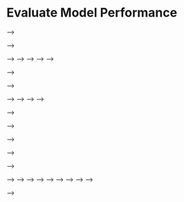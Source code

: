 # Evaluate Model Performance{#evaluate-model-performance}


<!-- ## Summarizing models -->

<!-- [TODO - HERE add notes on using **postResample()** and explain that if you think about it all you need to evaluate a model is the predictions made (on data never seen by the model) ] -->

<!-- Example for one model: -->
<!-- ```{r caret_post_resample_example} -->
<!-- postResample(pred = cryptodata_nested$lm_test_predictions[[1]],  -->
<!--              obs = cryptodata_nested$test_data[[1]]$target_price_24h) -->
<!-- ``` -->

<!-- We can extract the first element to return the **RMSE** metric, and the second element for the **R Squared (R^2)** metric. We are using **`[[1]]`** to extract the first element of the [**lm_test_predictions**]{style="color: blue;"} and [**test_data**]{style="color: blue;"} and compare the predictions to the actual value of the [**target_price24h**]{style="color: blue;"} column. -->

<!-- ```{r} -->
<!-- print(paste('Now showing RMSE example:', postResample(pred = cryptodata_nested$lm_test_predictions[[1]],  -->
<!--                                                       obs = cryptodata_nested$test_data[[1]]$target_price_24h)[[1]])) -->
<!-- ``` -->

<!-- ```{r} -->
<!-- print(paste('Now showing R Squared example:', postResample(pred = cryptodata_nested$lm_test_predictions[[1]],  -->
<!--                                                            obs = cryptodata_nested$test_data[[1]]$target_price_24h)[[2]])) -->
<!-- ``` -->

<!-- This model used the earliest subset of the data available for the `r cryptodata_nested$test_data[[1]]$symbol` cryptocurrency. How does the same model used to predict this older subset of the data perform when applied to the most recent subset of the data?  -->

<!-- We can answer this question by running the exact same code as above, but for the **holdout**: -->
<!-- ```{r} -->
<!-- print(paste('Now showing RMSE example-Holdout:', postResample(pred = cryptodata_nested$lm_holdout_predictions[[1]],  -->
<!--                                                               obs = cryptodata_nested$holdout_data[[1]]$target_price_24h)[[1]])) -->
<!-- ``` -->

<!-- ```{r} -->
<!-- print(paste('Now showing R Squared example-Holdout:', postResample(pred = cryptodata_nested$lm_holdout_predictions[[1]],  -->
<!--                                                                    obs = cryptodata_nested$holdout_data[[1]]$target_price_24h)[[2]])) -->
<!-- ``` -->

<!-- Reading this kind of code fetching specific objects from the data is difficult, so in order to calculate the metrics for all cryptocurrencies, we will once again use a **functional approach** as explained in a [previous section](#using-functional-programming). If we wrote a [*for loop*](https://r4ds.had.co.nz/iteration.html#for-loops) to iterate through all the options we would get the same results using an **object oriented approach**, this has to do with coding styles and preferences and generally speaking there are many ways of doing the same things in programming. -->

<!-- ### Adjust RMSE -->

<!-- [TODO - NEED TO MAKE SURE RMSE IS STANDARDIZED HERE!] -->

<!-- Because cryptocurrencies can vary dramatically in their prices with some trading in the tens of thousands of dollars and others trading for less than a cent, we need to make sure to standardize the RMSE columns to provide a fair comparison for the metric. -->

<!-- Therefore, before using the `postResample()` function, let's convert both the predictions and the target to be the % change in price over the 24 hour period, rather than the change in price ($). -->


<!-- #### Predictions Adjustment -->
<!-- First we will adjust the predictions to instead of being predictions for the price in dollars, will be % change relative to the previous price. -->


<!-- <!-- [TODO - NEED TO FIX THIS! NEED TO GRAB LAST PRICE FROM TRAIN DATA AND CALCULATE % CHANGE BETWEEN THAT AND FIRST OF TEST, AND THEN CALCULATE USING LAG OFFSET FOR REST OF TEST] --> -->
<!-- ```{r} -->
<!-- calculate_percent_change_preds <- function(train, test_predictions){ -->

<!--   ((lag(tail(train,1)$price_usd, 1) - tail(train,1)$price_usd) / abs(tail(train,1)$price_usd))*100 -->

<!-- } -->
<!-- ``` -->

<!-- <!-- [TODO - Show formula? It's ((V2-V1)/abs(V1))*100] --> -->


<!-- Overwrite the old predictions with the predictions adjusted as a percentage now: -->

<!-- <!-- [TODO - FIX!] --> -->
<!-- <!-- ```{r target_adjust_test} --> -->
<!-- <!-- cryptodata_nested <- mutate(cryptodata_nested, --> -->
<!-- <!--                             lm_test_predictions = map2(train_data, lm_test_predictions, calculate_percent_change_preds)) --> -->
<!-- <!-- ``` --> -->

<!-- <!-- NEW: --> -->

<!-- First create a new column with the last price from the the train data: -->
<!-- ```{r} -->
<!-- # add here -->
<!-- ``` -->

<!-- Then use that to calculate the first % change, then can calculate the rest for test set by doing ((lag(price, 1) - price / abs(price))*100... KEEP GOING -->


<!-- #### Actual Results Adjustment -->

<!-- Now do the same thing to the target variable before we calculate the error metrics: -->
<!-- <!-- [TODO - FIX!] --> -->
<!-- ```{r} -->
<!-- calculate_percent_change_actual <- function(train, test_predictions){ -->

<!--   ((lag(tail(train,1)$price_usd, 1) - tail(train,1)$price_usd) / abs(tail(train,1)$price_usd))*100 -->

<!-- } -->
<!-- ``` -->

<!-- Overwrite the old predictions with the predictions adjusted as a -->

<!-- <!-- ```{r target_adjust_preds} --> -->
<!-- <!-- cryptodata_nested <- mutate(cryptodata_nested, --> -->
<!-- <!--                             lm_test_predictions = map2(train_data, lm_test_predictions, calculate_percent_change_actual)) --> -->
<!-- <!-- ``` --> -->




<!-- ### Calculate RMSE -->

<!-- Now make a function to get the RMSE metric for all models: -->

<!-- ```{r evaluate_rmse_function} -->
<!-- evaluate_preds_rmse <- function(predictions, test_data){ -->

<!--   postResample(pred = predictions, obs = test_data$target_price_24h)[[1]] -->

<!-- } -->
<!-- ``` -->


<!-- Now we can use map2() to use it to get the RMSE metric for both the test data and the holdout: -->
<!-- ```{r add_rmse} -->
<!-- cryptodata_nested <- mutate(cryptodata_nested, -->
<!--                             lm_rmse_test =  unlist(map2(lm_test_predictions, test_data, evaluate_preds_rmse)), -->

<!--                             lm_rmse_holdout = unlist(map2(lm_holdout_predictions, holdout_data, evaluate_preds_rmse))) -->
<!-- ``` -->

<!-- <!-- [TODO - Add explanation for ifelse() to add rmse based on test or holdout] --> -->

<!-- Look at the results: -->
<!-- ```{r} -->
<!-- select(cryptodata_nested, lm_rmse) -->
<!-- ``` -->

<!-- ### Calculate R^2 -->

<!-- Now we can do the same for the R Squared metric: -->

<!-- ```{r evaluate_rsquared_function} -->
<!-- evaluate_preds_rsq <- function(predictions, test_data){ -->

<!--   postResample(pred = predictions, obs = test_data$target_price_24h)[[2]] -->

<!-- } -->
<!-- ``` -->


<!-- ```{r add_rsq} -->
<!-- cryptodata_nested <- mutate(cryptodata_nested, -->
<!--                             lm_rsq_test =  unlist(map2(lm_test_predictions, test_data, evaluate_preds_rsq)), -->

<!--                             lm_rsq_holdout = unlist(map2(lm_holdout_predictions, holdout_data, evaluate_preds_rsq))) -->
<!-- ``` -->

<!-- And now we can do the same for all the other models -->

<!-- <!-- [TODO - HERE SHOULD ACTUALLY CREATE ONE COLUMN FOR TEST AND ONE FOR TRAIN!] --> -->

<!-- ```{r add_metrics_rest} -->
<!-- cryptodata_nested <- mutate(cryptodata_nested, -->
<!--                             # XGBoost - RMSE - Test -->
<!--                             xgb_rmse_test = unlist(map2(xgb_test_predictions, test_data, evaluate_preds_rmse)), -->
<!--                             # And holdout: -->
<!--                             xgb_rmse_holdout = unlist(map2(xgb_holdout_predictions, holdout_data,evaluate_preds_rmse)), -->
<!--                             # XGBoost - R^2 - Test -->
<!--                             xgb_rsq_test = unlist(map2(xgb_test_predictions, test_data, evaluate_preds_rsq)), -->
<!--                             # And holdout: -->
<!--                             xgb_rsq_holdout = map2(xgb_holdout_predictions, holdout_data, evaluate_preds_rsq), -->
<!--                             # XGBoost Trees - RMSE - Test -->
<!--                             xgbTree_rmse_test = unlist(map2(xgbTree_test_predictions, test_data, evaluate_preds_rmse)), -->
<!--                             # And holdout: -->
<!--                             xgbTree_rmse_holdout = unlist(map2(xgbTree_holdout_predictions, holdout_data, evaluate_preds_rmse)), -->
<!--                             # XGBoost Trees - R^2 - Test -->
<!--                             xgbTree_rsq_test = unlist(map2(xgbTree_test_predictions, test_data, evaluate_preds_rsq)), -->
<!--                             # And holdout: -->
<!--                             xgbTree_rsq_holdout = unlist(map2(xgbTree_holdout_predictions, holdout_data, evaluate_preds_rsq)), -->
<!--                             # Neural Network - RMSE - Test -->
<!--                             nnet_rmse_test = unlist(map2(nnet_test_predictions, test_data, evaluate_preds_rmse)), -->
<!--                             # And holdout: -->
<!--                             nnet_rmse_holdout = unlist(map2(nnet_holdout_predictions, holdout_data, evaluate_preds_rmse)), -->
<!--                             # Neural Network - R^2 - Test -->
<!--                             nnet_rsq_test = unlist(map2(nnet_test_predictions, test_data, evaluate_preds_rsq)), -->
<!--                             # And holdout: -->
<!--                             nnet_rsq_holdout = unlist(map2(nnet_holdout_predictions, holdout_data, evaluate_preds_rsq))) -->

<!-- ``` -->

<!-- Now we have RMSE values for every model created for every cryptocurrency and split of the data: -->
<!-- ```{r} -->
<!-- rmse_scores <- select(cryptodata_nested, lm_rmse, xgb_rmse, xgbTree_rmse, nnet_rmse) -->
<!-- # Show RMSE scores -->
<!-- rmse_scores -->
<!-- ``` -->

<!-- And the R Squared values: -->
<!-- ```{r} -->
<!-- rsq_scores <- select(cryptodata_nested, lm_rsq, xgb_rsq, xgbTree_rsq, nnet_rsq) -->
<!-- # Show R^2 scores -->
<!-- rsq_scores -->
<!-- ``` -->


<!-- ### New Section -->

<!-- <!-- [TODO - Title?] --> -->

<!-- Now for each model we will create a new column giving the average RMSE and R^2 for the 4 cross-validation split, and a separate column to give the score for the holdout. -->
<!-- ```{r} -->
<!-- rmse_scores <- mutate(cryptodata_nested, -->
<!--                       lm = mean(lm_rmse, na.rm = T), -->
<!--                       xgb = mean(xgb_rmse, na.rm = T), -->
<!--                       xgbTree = mean(xgbTree_rmse, na.rm = T), -->
<!--                       nnet = mean(nnet_rmse, na.rm = T)) -->
<!-- ``` -->

<!-- Now we can use the `gather()` function to summarize the columns as rows: -->
<!-- ```{r gather_rmse} -->
<!-- rmse_scores <- unique(gather(select(rmse_scores, lm:nnet), 'model', 'rmse', c(-symbol,-split))) -->
<!-- ``` -->


<!-- Now the same for the R^2 -->
<!-- ```{r} -->
<!-- rsq_scores <- mutate(cryptodata_nested, -->
<!--                       lm = mean(lm_rsq, na.rm = T), -->
<!--                       xgb = mean(xgb_rsq, na.rm = T), -->
<!--                       xgbTree = mean(xgbTree_rsq, na.rm = T), -->
<!--                       nnet = mean(nnet_rsq, na.rm = T)) -->
<!-- ``` -->

<!-- Now we can use the `gather()` function to summarize the columns as rows: -->
<!-- ```{r gather_rsq} -->
<!-- rsq_scores <- unique(gather(select(rsq_scores, lm:nnet), 'model', 'rsq', c(-symbol,-split))) -->
<!-- ``` -->


<!-- ## Visualize Results -->


<!-- ### RMSE Visualization -->

<!-- Now we can take the same tools we learned in the [Visualization section from earlier](#visualization) and visualize the results of the models. -->

<!-- ```{r} -->
<!-- ggplot(rmse_scores, aes(x=split, y=rmse, color = model)) + -->
<!--   geom_boxplot() + -->
<!--   geom_point() + -->
<!--   facet_wrap(~split) -->
<!-- ``` -->




<!-- ### Both -->

<!-- #### Join Datasets -->

<!-- First join the two -->
<!-- ```{r} -->
<!-- plot_scores <- merge(rmse_scores, rsq_scores) -->
<!-- ``` -->

<!-- #### Plot Results -->

<!-- <!-- [TODO - ADJUST THESE SOME MORE] --> -->

<!-- ```{r} -->
<!-- ggplot(plot_scores, aes(x=rsq, y=rmse, color = model)) + -->
<!--   geom_point() + -->
<!--   geom_smooth() -->
<!-- ``` -->


<!-- ```{r} -->
<!-- ggplot(plot_scores, aes(x=rsq, y=rmse, color = model)) + -->
<!--   geom_boxplot() + -->
<!--   geom_point() + -->
<!--   facet_wrap(~split) -->
<!-- ``` -->


<!-- Now by the cryptocurrency -->
<!-- ```{r} -->
<!-- ggplot(plot_scores, aes(x=rsq, y=rmse, color = model)) + -->
<!--   geom_point() + -->
<!--   geom_smooth() + -->
<!--   facet_wrap(~symbol) -->
<!-- ``` -->

<!-- ### Results by the Cryptocurrency -->

<!-- <!-- [TODO - UNCOMMENT THE CODE BELOW TO UPLOAD DATA TO PINS] --> -->

<!-- <!-- ```{r upload_results_pin, include=F} --> -->
<!-- <!-- source('pins_key.R') --> -->
<!-- <!-- # register board --> -->
<!-- <!-- board_register("github", repo = "predictcrypto/pins", token=Sys.getenv("pins_key")) --> -->
<!-- <!-- # Add current date --> -->
<!-- <!-- plot_scores$last_refreshed <- Sys.time() --> -->
<!-- <!-- # pin data --> -->
<!-- <!-- pin(plot_scores, board='github', name='crypto_tutorial_results_latest') --> -->
<!-- <!-- ``` --> -->

<!-- <!-- TODO - INCLUDE SHINYAPP HERE: --> -->
<!-- ```{r metrics_by_crypto_shinyapp} -->
<!-- knitr::include_app('https://predictcrypto.shinyapps.io/tutorial_latest_model_summary/', height = '600px') -->
<!-- ``` -->

<!-- The app shown above also has a button to **Show Code**. If you were to copy and paste that code into an RStudio session on your computer into a file with the .Rmd file extension and you then *Knit* the file, the same exact app should show up on your computer, no logins or setup outside of the packages required for the code to run; RStudio should automatically prompt you to install packages that are not currently installed on your computer. -->
<!-- [TODO - MAKE THE TEXT ABOVE AN INFO NOTE (NOT WARNING, JUST AN i FOR INFO)] -->




<!-- [TODO - HERE ALSO REMEMBER TO LOG MLFLOW METRICS AND WRITE THE SAME INFO TO THE DB] -->


